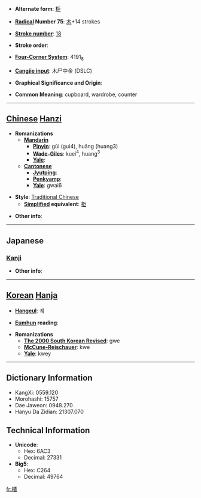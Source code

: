 * '''Alternate form''': [[柜]]

* '''[[Wiktionary:Chinese radical index| Radical]] Number 75''': [[Wiktionary:Chinese radical index 木|木]]+14 strokes

* '''[[Wiktionary:Chinese total strokes index|Stroke number]]''': [[Wiktionary:Chinese total strokes index 18|18]]

* '''Stroke order''': 

* '''[[Wiktionary:Chinese four corner index|Four-Corner System]]''': 4191<sub>8</sub>

* '''[[Wiktionary:Chinese Cangjie index|Cangjie input]]''': 木尸中金 (DSLC)

* '''Graphical Significance and Origin''': 

* '''Common Meaning''': cupboard, wardrobe, counter

----

== [[Chinese]] [[Hanzi]] ==

* '''Romanizations'''
** '''[[Mandarin]]'''
*** '''[[Pinyin]]''': gùi (gui4), huǎng (huang3)
*** '''[[Wade-Giles]]''': kuei<sup>4</sup>, huang<sup>3</sup>
*** '''[[Yale]]''': 
** '''[[Cantonese]]'''
*** '''[[Jyutping]]''':
*** '''[[Penkyamp]]''': 
*** '''[[Yale]]''': gwai6

* '''Style''': [[Traditional Chinese]] 
** '''[[Simplified Chinese|Simplified]] equivalent''': [[柜]]

* '''Other info''': 

----

==Japanese==
===[[Kanji]]===
{{kanji|on readings=[[き]] (ki)
|kun readings=[[ひつ]] (hitsu)
}}

* '''Other info''':  

----

== [[Korean]] [[Hanja]] ==

* '''[[Hangeul]]''': 궤

* '''[[Eumhun]] reading''': 

* '''Romanizations'''
** '''[[The 2000 South Korean Revised Romanization|The 2000 South Korean Revised]]''': gwe
** '''[[McCune-Reischauer]]''': kwe
** '''[[Yale]]''': kwey

----

== Dictionary Information ==

* KangXi: 0559.120
* Morohashi: 15757
* Dae Jaweon: 0948.270
* Hanyu Da Zidian: 21307.070

== Technical Information ==

* '''Unicode''':
** Hex: 6AC3
** Decimal: 27331
* '''Big5''':
** Hex: C264
** Decimal: 49764

[[fr:櫃]]